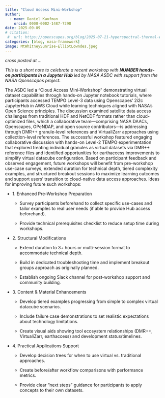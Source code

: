 ```yaml
---
title: "Cloud Access Mini-Workshop"
author:
  - name: Daniel Kaufman
    orcid: 0000-0002-1487-7298
date: 2025-09-09
# citation: 
 #  url: https://openscapes.org/blog/2025-07-21-hyperspectral-thermal-workshop/
categories: [blog, nasa-framework]
image: MtWhitneySunrise-ElliotLowndes.jpeg
---
```


*cross posted at ...*

*This is a short note to celebrate a recent workshop with **NUMBER hands-on participants in a Jupyter Hub** led by NASA ASDC with support from the NASA Openscapes project.*

The ASDC led a "Cloud Access Mini-Workshop" demonstrating virtual dataset capabilities through hands-on Jupyter notebook tutorials, where participants accessed TEMPO Level-3 data using Openscapes' 2i2c JupyterHub in AWS Cloud while learning techniques aligned with NASA's Open Science principles. The discussion examined satellite data access challenges from traditional HDF and NetCDF formats rather than cloud-optimized files, which a collaborative team—comprising NASA DAACs, Openscapes, OPeNDAP, and open source contributors—is addressing through DMR++ granule-level references and VirtualiZarr approaches using collection-level references. The successful workshop featured engaging collaborative discussion with hands-on Level-2 TEMPO experimentation that explored treating individual granules as virtual datasets via DMR++ reference files and identified opportunities for earthaccess improvements to simplify virtual datacube configuration. Based on participant feedback and observed engagement, future workshops will benefit from pre-workshop use-case surveys, extended duration for technical depth, tiered complexity examples, and structured breakout sessions to maximize learning outcomes and support users' transition to cloud-native data access approaches. Ideas for improving future such workshops:

-   1\. Enhanced Pre-Workshop Preparation

    -   Survey participants beforehand to collect specific use-cases and tailor examples to real user needs (if able to provide Hub access beforehand).

    -   Provide technical prerequisites checklist to reduce setup time during workshops.

-   2\. Structural Modifications

    -   Extend duration to 3+ hours or multi-session format to accommodate technical depth.

    -   Build in dedicated troubleshooting time and implement breakout groups approach as originally planned.

    -   Establish ongoing Slack channel for post-workshop support and community building.

-   3\. Content & Material Enhancements

    -   Develop tiered examples progressing from simple to complex virtual datacube scenarios.

    -   Include failure case demonstrations to set realistic expectations about technology limitations.

    -   Create visual aids showing tool ecosystem relationships (DMR++, VirtualiZarr, earthaccess) and development status/timelines.

-   4\. Practical Applications Support

    -   Develop decision trees for when to use virtual vs. traditional approaches.

    -   Create before/after workflow comparisons with performance metrics.

    -   Provide clear "next steps" guidance for participants to apply concepts to their own datasets.
